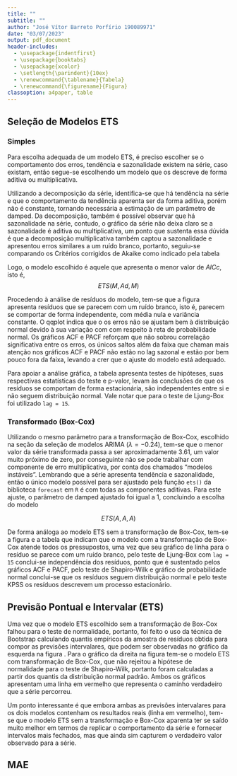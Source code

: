 ```yaml
---
title: ""
subtitle: ""
author: "José Vítor Barreto Porfírio 190089971"
date: "03/07/2023"
output: pdf_document
header-includes:
  - \usepackage{indentfirst}
  - \usepackage{booktabs}
  - \usepackage{xcolor}
  - \setlength{\parindent}{10ex}
  - \renewcommand{\tablename}{Tabela}
  - \renewcommand{\figurename}{Figura}
classoption: a4paper, table
---
```


## Seleção de Modelos ETS

### Simples

Para escolha adequada de um modelo ETS, é preciso escolher se o comportamento dos erros, tendência e sazonalidade existem na série, caso existam, então segue-se escolhendo um modelo que os descreve de forma aditiva ou multiplicativa.

Utilizando a decomposição da série, identifica-se que há tendência na série e que o comportamento da tendência aparenta ser da forma aditiva, porém não é constante, tornando necessária a estimação de um parâmetro de damped. Da decomposição, também é possível observar que há sazonalidade na série, contudo, o gráfico da série não deixa claro se a sazonalidade é aditiva ou multiplicativa, um ponto que sustenta essa dúvida é que a decomposição multiplicativa também captou a sazonalidade e apresentou erros similares a um ruído branco, portanto, seguiu-se comparando os Critérios corrigidos de Akaike como indicado pela tabela \ref{tab:mod_ets}

\begin{table}[!h]

\caption{Critérios de seleção de modelos para modelos candidatos ETS.}
\label{tab:mod_ets}
\centering
\begin{tabular}[t]{lr}
\toprule
ETS & AICc\\
\midrule
\cellcolor{gray!6}{AAdA} & \cellcolor{gray!6}{1998.441}\\
MAdA & 1993.861\\
\cellcolor{gray!6}{MAdM} & \cellcolor{gray!6}{1989.925}\\
\bottomrule
\end{tabular}
\end{table}

Logo, o modelo escolhido é aquele que apresenta o menor valor de $AICc$, isto é,
$$ETS(M, Ad, M)$$

Procedendo à análise de resíduos do modelo, tem-se que a figura \ref{fig:ets} apresenta resíduos que se parecem com um ruído branco, isto é, parecem se comportar de forma independente, com média nula e variância constante. O qqplot indica que o os erros não se ajustam bem à distribuição normal devido à sua variação com com respeito à reta de probabilidade normal. Os gráficos ACF e PACF reforçam que não sobrou correlação significativa entre os erros, os únicos saltos além da faixa que chaman mais atenção nos gráficos ACF e PACF não estão no lag sazonal e estão por bem pouco fora da faixa, levando a crer que o ajuste do modelo está adequado.

\begin{figure}[!h]
  \caption{Gráficos de linha, probabilidade normal, ACF e PACF para os resíduos do modelo ETS sem transformação de Box-Cox}
  \label{fig:ets}
  \centering
  \includegraphics[width=12cm]{assets/ets_mod.png}
\end{figure}

Para apoiar a análise gráfica, a tabela \ref{tab:ets} apresenta testes de hipóteses, suas respectivas estatísticas do teste e p-valor, levam às conclusões de que os resíduos se comportam de forma estacionária, são independentes entre si e não seguem distribuição normal. Vale notar que para o teste de Ljung-Box foi utilizado `lag = 15`.

\begin{table}[!h]

\caption{Teste de hipóteses para pressupostos do modelo ETS sem transfomação de Box-Cox}
\label{tab:ets}
\centering
\begin{tabular}[t]{llrr}
\toprule
  & Teste & Estatística do Teste & p.valor\\
\midrule
\cellcolor{gray!6}{KPSS Trend} & \cellcolor{gray!6}{KPSS} & \cellcolor{gray!6}{0.070} & \cellcolor{gray!6}{>0.1}\\
X-squared & Ljung-Box & 21.682 & 0.116\\
\cellcolor{gray!6}{W} & \cellcolor{gray!6}{Shapiro-Wilk} & \cellcolor{gray!6}{0.977} & \cellcolor{gray!6}{0.042}\\
\bottomrule
\end{tabular}
\end{table}

\clearpage
### Transformado (Box-Cox)

Utilizando o mesmo parâmetro para a transformação de Box-Cox, escolhido na seção da seleção de modelos ARIMA ($\lambda = -0.24$), tem-se que o menor valor da série transformada passa a ser aproximadamente 3.61, um valor muito próximo de zero, por conseguinte não se pode trabalhar com componente de erro multiplicativa, por conta dos chamados "modelos instáveis". Lembrando que a série apresenta tendência e sazonalidade, então o único modelo possível para ser ajustado pela função `ets()` da biblioteca `forecast` em `R` é com todas as componentes aditivas. Para este ajuste, o parâmetro de damped ajustado foi igual a 1, concluindo a escolha do modelo

$$ETS(A, A, A)$$

De forma análoga ao modelo ETS sem a transformação de Box-Cox, tem-se a figura \ref{fig:ets_box-cox} e a tabela \ref{tab:Ets_box-cox} que indicam que o modelo com a transformação de Box-Cox atende todos os pressupostos, uma vez que seu gráfico de linha para o resíduo se parece com um ruído branco, pelo teste de Ljung-Box com `lag = 15` conclui-se independência dos resíduos, ponto que é sustentado pelos gráficos ACF e PACF, pelo teste de Shapiro-Wilk e gráfico de probabilidade normal conclui-se que os resíduos seguem distribuição normal e pelo teste KPSS os resíduos descrevem um processo estacionário.

\begin{figure}[!h]
  \caption{Gráficos de linha, probabilidade normal, ACF e PACF para os resíduos do modelo ETS com transformação de Box-Cox}
  \label{fig:ets_box-cox}
  \centering
  \includegraphics[width=12cm]{assets/ets_mod_boxcox.png}
\end{figure}

\begin{table}[!h]
\label{tab:ets_box-cox}
\caption{Teste de hipóteses para pressupostos do modelo ETS com transformação de Box-Cox}
\centering
\begin{tabular}[t]{llrr}
\toprule
  & Teste & Estatística do Teste & p.valor\\
\midrule
\cellcolor{gray!6}{KPSS Trend} & \cellcolor{gray!6}{KPSS} & \cellcolor{gray!6}{0.080} & \cellcolor{gray!6}{> 0.1}\\
X-squared & Ljung-Box & 21.451 & 0.123\\
\cellcolor{gray!6}{W} & \cellcolor{gray!6}{Shapiro-Wilk} & \cellcolor{gray!6}{0.984} & \cellcolor{gray!6}{0.192}\\
\bottomrule
\end{tabular}
\end{table}

\clearpage

## Previsão Pontual e Intervalar (ETS)

Uma vez que o modelo ETS escolhido sem a transformação de Box-Cox falhou para o teste de normalidade, portanto, foi feito o uso da técnica de Bootstrap calculando quantis empíricos da amostra de resíduos obtida para compor as previsões intervalares, que podem ser observadas no gráfico da esquerda na figura \ref{fig:pred_ets}. Para o gráfico da direita na figura \ref{fig:pred_ets} tem-se o modelo ETS com transformação de Box-Cox, que não rejeitou a hipótese de normalidade para o teste de Shapiro-Wilk, portanto foram calculadas a partir dos quantis da distribuição normal padrão. Ambos os gráficos apresentam uma linha em vermelho que representa o caminho verdadeiro que a série percorreu.

\begin{figure}[!h]
  \caption{Gráficos de linhas para as previsões intervales dos modelos ETS escolhidos com e sem a transformação de Box-Cox, respectivamente.}
  \label{fig:pred_ets}
  \centering
  \includegraphics[width=12cm]{assets/predictions.png}
\end{figure}

Um ponto interessante é que embora ambas as previsões intervalares para os dois modelos contenham os resultados reais (linha em vermelho), tem-se que o modelo ETS sem a transformação e Box-Cox aparenta ter se saído muito melhor em termos de replicar o comportamento da série e fornecer intervalos mais fechados, mas que ainda sim capturem o verdadeiro valor observado para a série.

## MAE

\begin{table}[!h]

\caption{Erro médio absoluto para as predições de 18 passos a frente.}
\centering
\begin{tabular}[t]{llr}
\toprule
  & Implementação & MAE\\
\midrule
\cellcolor{gray!6}{ARIMA (manual)} & \cellcolor{gray!6}{ARIMA (manual)} & \cellcolor{gray!6}{366.96}\\
ARIMA (manual)(Box-Cox) & ARIMA (manual)(Box-Cox) & 442.32\\
\cellcolor{gray!6}{ETS (manual)} & \cellcolor{gray!6}{ETS (manual)} & \cellcolor{gray!6}{503.22}\\
ETS (manual)(Box-Cox) & ETS (manual)(Box-Cox) & 896.41\\
\cellcolor{gray!6}{auto.arima} & \cellcolor{gray!6}{auto.arima} & \cellcolor{gray!6}{411.15}\\
\addlinespace
ses & ses & 1095.08\\
\cellcolor{gray!6}{holt} & \cellcolor{gray!6}{holt} & \cellcolor{gray!6}{904.89}\\
ets & ets & 503.22\\
\cellcolor{gray!6}{stlf} & \cellcolor{gray!6}{stlf} & \cellcolor{gray!6}{556.73}\\
bats & bats & 968.30\\
\addlinespace
\cellcolor{gray!6}{tbats} & \cellcolor{gray!6}{tbats} & \cellcolor{gray!6}{790.82}\\
\bottomrule
\end{tabular}
\end{table}